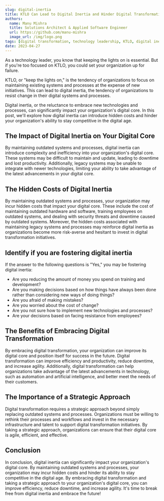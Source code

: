```yaml
---
slug: digital-inertia
title: KTLO Can Lead to Digital Inertia and Hinder Digital Transformation
authors:
  name: Manu Mishra
  title: Solutions Architect & Applied Software Engineer
  url: https://github.com/manu-mishra
  image_url: /img/logo.png
tags: [digital transformation, technology leadership, KTLO, digital inertia]
date: 2023-04-27
---
```


As a technology leader, you know that keeping the lights on is essential. But if you're too focused on KTLO, you could set your organization up for failure.

KTLO, or "keep the lights on," is the tendency of organizations to focus on maintaining existing systems and processes at the expense of new initiatives. This can lead to digital inertia, the tendency of organizations to resist change in their digital systems and processes.

Digital inertia, or the reluctance to embrace new technologies and processes, can significantly impact your organization's digital core. In this post, we'll explore how digital inertia can introduce hidden costs and hinder your organization's ability to stay competitive in the digital age.

<!--truncate-->

## The Impact of Digital Inertia on Your Digital Core

By maintaining outdated systems and processes, digital inertia can introduce complexity and inefficiency into your organization's digital core. These systems may be difficult to maintain and update, leading to downtime and lost productivity. Additionally, legacy systems may be unable to integrate with newer technologies, limiting your ability to take advantage of the latest advancements in your digital core.

## The Hidden Costs of Digital Inertia

By maintaining outdated systems and processes, your organization may incur hidden costs that impact your digital core. These include the cost of maintaining outdated hardware and software, training employees on outdated systems, and dealing with security threats and downtime caused by outdated systems. Moreover, the hidden costs associated with maintaining legacy systems and processes may reinforce digital inertia as organizations become more risk-averse and hesitant to invest in digital transformation initiatives.

## Identify if you are fostering digital inertia

If the answer to the following questions is "Yes," you may be fostering digital inertia:

- Are you reducing the amount of money you spend on training and development?
- Are you making decisions based on how things have always been done rather than considering new ways of doing things?
- Are you afraid of making mistakes?
- Are you worried about the cost of change?
- Are you not sure how to implement new technologies and processes?
- Are your decisions based on facing resistance from employees?

## The Benefits of Embracing Digital Transformation

By embracing digital transformation, your organization can improve its digital core and position itself for success in the future. Digital transformation can improve efficiency and productivity, reduce downtime, and increase agility. Additionally, digital transformation can help organizations take advantage of the latest advancements in technology, such as automation and artificial intelligence, and better meet the needs of their customers.

## The Importance of a Strategic Approach

Digital transformation requires a strategic approach beyond simply replacing outdated systems and processes. Organizations must be willing to rethink their processes and workflows and invest in the necessary infrastructure and talent to support digital transformation initiatives. By taking a strategic approach, organizations can ensure that their digital core is agile, efficient, and effective.

## Conclusion

In conclusion, digital inertia can significantly impact your organization's digital core. By maintaining outdated systems and processes, your organization may incur hidden costs and hinder its ability to stay competitive in the digital age. By embracing digital transformation and taking a strategic approach to your organization's digital core, you can improve efficiency, reduce downtime, and increase agility. It's time to break free from digital inertia and embrace the future!
